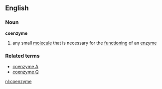 ==English==
===Noun===
'''coenzyme'''
#{{biochemistry}} any small [[molecule]] that is necessary for the [[functioning]] of an [[enzyme]]
===Related terms===
*[[coenzyme A]]
*[[coenzyme Q]]

[[nl:coenzyme]]